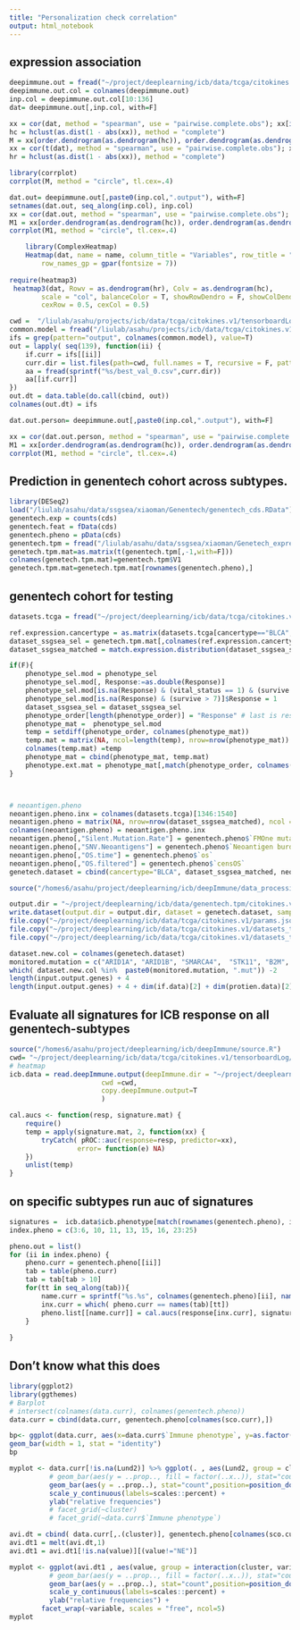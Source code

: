 ```yaml
---
title: "Personalization check correlation"
output: html_notebook
---
```



## expression association 

```r
deepimmune.out = fread("~/project/deeplearning/icb/data/tcga/citokines.v1/tensorboardLog/20190924-011458/best_val_0.csv")
deepimmune.out.col = colnames(deepimmune.out)
inp.col = deepimmune.out.col[10:136]
dat= deepimmune.out[,inp.col, with=F]

xx = cor(dat, method = "spearman", use = "pairwise.complete.obs"); xx[is.na(xx)] = 0
hc = hclust(as.dist(1 - abs(xx)), method = "complete")
M = xx[order.dendrogram(as.dendrogram(hc)), order.dendrogram(as.dendrogram(hc))]
xx = cor(t(dat), method = "spearman", use = "pairwise.complete.obs"); xx[is.na(xx)] = 0
hr = hclust(as.dist(1 - abs(xx)), method = "complete")

library(corrplot)
corrplot(M, method = "circle", tl.cex=.4)

dat.out= deepimmune.out[,paste0(inp.col,".output"), with=F]
setnames(dat.out, seq_along(inp.col), inp.col)
xx = cor(dat.out, method = "spearman", use = "pairwise.complete.obs"); xx[is.na(xx)] = 0
M1 = xx[order.dendrogram(as.dendrogram(hc)), order.dendrogram(as.dendrogram(hc))]
corrplot(M1, method = "circle", tl.cex=.4)

    library(ComplexHeatmap)
    Heatmap(dat, name = name, column_title = "Variables", row_title = "Samples", 
        row_names_gp = gpar(fontsize = 7))
    
require(heatmap3)
 heatmap3(dat, Rowv = as.dendrogram(hr), Colv = as.dendrogram(hc), 
        scale = "col", balanceColor = T, showRowDendro = F, showColDendro = F, 
        cexRow = 0.5, cexCol = 0.5)

```


```r
cwd =  "/liulab/asahu/projects/icb/data/tcga/citokines.v1/tensorboardLog/20190924-011458/personalization"
common.model = fread("/liulab/asahu/projects/icb/data/tcga/citokines.v1/tensorboardLog/20190924-011458//best_val_0.csv")
ifs = grep(pattern="output", colnames(common.model), value=T)
out = lapply( seq(139), function(ii) {
    if.curr = ifs[[ii]]
    curr.dir = list.files(path=cwd, full.names = T, recursive = F, pattern = sprintf("if_%s_", ii))
    aa = fread(sprintf("%s/best_val_0.csv",curr.dir))
    aa[[if.curr]]
})
out.dt = data.table(do.call(cbind, out))
colnames(out.dt) = ifs

dat.out.person= deepimmune.out[,paste0(inp.col,".output"), with=F]

xx = cor(dat.out.person, method = "spearman", use = "pairwise.complete.obs"); xx[is.na(xx)] = 0
M1 = xx[order.dendrogram(as.dendrogram(hc)), order.dendrogram(as.dendrogram(hc))]
corrplot(M1, method = "circle", tl.cex=.4)


```


## Prediction in genentech cohort across subtypes. 

```r
library(DESeq2) 
load("/liulab/asahu/data/ssgsea/xiaoman/Genentech/genentech_cds.RData") # data name is cds
genentech.exp = counts(cds)
genentech.feat = fData(cds)
genentech.pheno = pData(cds)
genentech.tpm = fread("/liulab/asahu/data/ssgsea/xiaoman/Genetech_expression_TPM.txt")
genetech.tpm.mat=as.matrix(t(genentech.tpm[,-1,with=F]))
colnames(genetech.tpm.mat)=genentech.tpm$V1
genetech.tpm.mat=genetech.tpm.mat[rownames(genentech.pheno),]

```



## genentech cohort for testing 

```r

datasets.tcga = fread("~/project/deeplearning/icb/data/tcga/citokines.v1/dataset.txt") 

ref.expression.cancertype = as.matrix(datasets.tcga[cancertype=="BLCA",2:1345,with=F] )
dataset_ssgsea_sel = genetech.tpm.mat[,colnames(ref.expression.cancertype)]
dataset_ssgsea_matched = match.expression.distribution(dataset_ssgsea_sel, ref.expression.cancertype)

if(F){
    phenotype_sel.mod = phenotype_sel
    phenotype_sel.mod[, Response:=as.double(Response)]
    phenotype_sel.mod[is.na(Response) & (vital_status == 1) & (survive < 3)]$Response = 0
    phenotype_sel.mod[is.na(Response) & (survive > 7)]$Response = 1
    dataset_ssgsea_sel = dataset_ssgsea_sel
    phenotype_order[length(phenotype_order)] = "Response" # last is response
    phenotype_mat =  phenotype_sel.mod
    temp = setdiff(phenotype_order, colnames(phenotype_mat))
    temp.mat = matrix(NA, ncol=length(temp), nrow=nrow(phenotype_mat))
    colnames(temp.mat) =temp
    phenotype_mat = cbind(phenotype_mat, temp.mat)
    phenotype.ext.mat = phenotype_mat[,match(phenotype_order, colnames(phenotype_mat)),with=F ]
}



# neoantigen.pheno
neoantigen.pheno.inx = colnames(datasets.tcga)[1346:1540]
neoantigen.pheno = matrix(NA, nrow=nrow(dataset_ssgsea_matched), ncol = length(neoantigen.pheno.inx))
colnames(neoantigen.pheno) = neoantigen.pheno.inx
neoantigen.pheno[,"Silent.Mutation.Rate"] = genentech.pheno$`FMOne mutation burden per`
neoantigen.pheno[,"SNV.Neoantigens"] = genentech.pheno$`Neoantigen burden per MB`
neoantigen.pheno[,"OS.time"] = genentech.pheno$`os`
neoantigen.pheno[,"OS.filtered"] = genentech.pheno$`censOS`
genetech.dataset = cbind(cancertype="BLCA", dataset_ssgsea_matched, neoantigen.pheno)
```


```r
source("/homes6/asahu/project/deeplearning/icb/deepImmune/data_processing/ssgsea/imputation/scRNA/epoch-142/source.proj.R")

output.dir = "~/project/deeplearning/icb/data/genentech.tpm/citokines.v1/"
write.dataset(output.dir = output.dir, dataset = genetech.dataset, sample.name = rownames(genetech.dataset))
file.copy("~/project/deeplearning/icb/data/tcga/citokines.v1/params.json", output.dir)
file.copy("~/project/deeplearning/icb/data/tcga/citokines.v1/datasets_tsne_list.txt", output.dir)
file.copy("~/project/deeplearning/icb/data/tcga/citokines.v1/datasets_test_list.txt", output.dir)

dataset.new.col = colnames(genetech.dataset)
monitored.mutation = c("ARID1A", "ARID1B", "SMARCA4",  "STK11", "B2M", "PTEN", "PTPN2", "APLNR")
which( dataset.new.col %in%  paste0(monitored.mutation, ".mut")) -2 
length(input.output.genes) + 4
length(input.output.genes) + 4 + dim(if.data)[2] + dim(protien.data)[2]  + length(monitored.mutation)
```

## Evaluate all signatures for ICB response on all genentech-subtypes

```r
source("/homes6/asahu/project/deeplearning/icb/deepImmune/source.R")
cwd= "~/project/deeplearning/icb/data/tcga/citokines.v1/tensorboardLog/20190924-011458/best_model/"
# heatmap 
icb.data = read.deepImmune.output(deepImmune.dir = "~/project/deeplearning/icb/data/genentech.tpm/citokines.v1", 
                       cwd =cwd, 
                       copy.deepImmune.output=T
                       )

```

```r
cal.aucs <- function(resp, signature.mat) {
    require()
    temp = apply(signature.mat, 2, function(xx) {
        tryCatch( pROC::auc(response=resp, predictor=xx),
                 error= function(e) NA)
    })
    unlist(temp)
}

```

## on specific subtypes run auc of signatures 
```r
signatures =  icb.data$icb.phenotype[match(rownames(genentech.pheno), icb.data$dataset.sample.name),c(49:50,145:347),with=F]
index.pheno = c(3:6, 10, 11, 13, 15, 16, 23:25)

pheno.out = list()
for (ii in index.pheno) {
    pheno.curr = genentech.pheno[[ii]]
    tab = table(pheno.curr)
    tab = tab[tab > 10]
    for(tt in seq_along(tab)){
        name.curr = sprintf("%s.%s", colnames(genentech.pheno)[ii], names(tab)[tt])
        inx.curr = which( pheno.curr == names(tab)[tt])
        pheno.list[[name.curr]] = cal.aucs(response[inx.curr], signatures[inx.curr,])
    }
    
}
```


## Don't know what this does

```r
library(ggplot2)
library(ggthemes)
# Barplot
# intersect(colnames(data.curr), colnames(genentech.pheno))
data.curr = cbind(data.curr, genentech.pheno[colnames(sco.curr),])

bp<- ggplot(data.curr, aes(x=data.curr$`Immune phenotype`, y=as.factor(cluster), fill=group))+
geom_bar(width = 1, stat = "identity")
bp

myplot <- data.curr[!is.na(Lund2)] %>% ggplot(. , aes(Lund2, group = cluster, fill = cluster)) + 
          # geom_bar(aes(y = ..prop.., fill = factor(..x..)), stat="count") + 
          geom_bar(aes(y = ..prop..), stat="count",position=position_dodge()) + 
          scale_y_continuous(labels=scales::percent) +
          ylab("relative frequencies") 
          # facet_grid(~cluster)
          # facet_grid(~data.curr$`Immune phenotype`)

avi.dt = cbind( data.curr[,.(cluster)], genentech.pheno[colnames(sco.curr), colnames(genentech.pheno)[-c(18:22)]])
avi.dt1 = melt(avi.dt,1)
avi.dt1 = avi.dt1[!is.na(value)][(value!="NE")]

myplot <- ggplot(avi.dt1 , aes(value, group = interaction(cluster, variable), fill = cluster)) + 
          # geom_bar(aes(y = ..prop.., fill = factor(..x..)), stat="count") + 
          geom_bar(aes(y = ..prop..), stat="count",position=position_dodge()) + 
          scale_y_continuous(labels=scales::percent) +
          ylab("relative frequencies") +
        facet_wrap(~variable, scales = "free", ncol=5)
myplot
```


